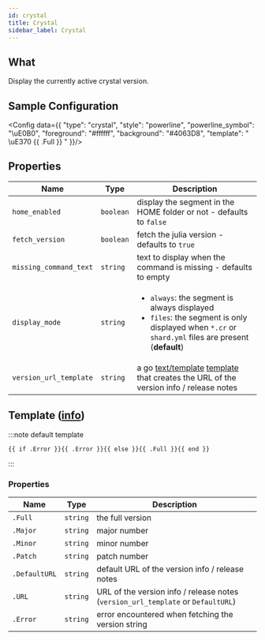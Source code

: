 ```yaml
---
id: crystal
title: Crystal
sidebar_label: Crystal
---
```


## What

Display the currently active crystal version.

## Sample Configuration


<Config data={{
  "type": "crystal",
  "style": "powerline",
  "powerline_symbol": "\uE0B0",
  "foreground": "#ffffff",
  "background": "#4063D8",
  "template": " \uE370 {{ .Full }} "
}}/>

## Properties

| Name                   | Type      | Description                                                                                                                                                           |
| ---------------------- | --------- | --------------------------------------------------------------------------------------------------------------------------------------------------------------------- |
| `home_enabled`         | `boolean` | display the segment in the HOME folder or not - defaults to `false`                                                                                                   |
| `fetch_version`        | `boolean` | fetch the julia version - defaults to `true`                                                                                                                          |
| `missing_command_text` | `string`  | text to display when the command is missing - defaults to empty                                                                                                       |
| `display_mode`         | `string`  | <ul><li>`always`: the segment is always displayed</li><li>`files`: the segment is only displayed when `*.cr` or `shard.yml` files are present (**default**)</li></ul> |
| `version_url_template` | `string`  | a go [text/template][go-text-template] [template][templates] that creates the URL of the version info / release notes                                                 |

## Template ([info][templates])

:::note default template

```template
{{ if .Error }}{{ .Error }}{{ else }}{{ .Full }}{{ end }}
```

:::

### Properties

| Name          | Type     | Description                                                                      |
| ------------- | -------- | -------------------------------------------------------------------------------- |
| `.Full`       | `string` | the full version                                                                 |
| `.Major`      | `string` | major number                                                                     |
| `.Minor`      | `string` | minor number                                                                     |
| `.Patch`      | `string` | patch number                                                                     |
| `.DefaultURL` | `string` | default URL of the version info / release notes                                  |
| `.URL`        | `string` | URL of the version info / release notes (`version_url_template` or `DefaultURL`) |
| `.Error`      | `string` | error encountered when fetching the version string                               |

[go-text-template]: https://golang.org/pkg/text/template/
[templates]: /docs/configuration/templates
